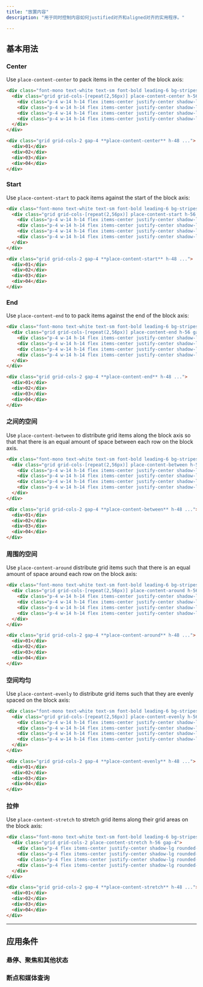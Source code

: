 ```yaml
---
title: "放置内容"
description: "用于同时控制内容如何justified对齐和aligned对齐的实用程序。"

---
```




## 基本用法

### Center

Use `place-content-center` to pack items in the center of the block axis:

```html {{ example: true }}
<div class="font-mono text-white text-sm font-bold leading-6 bg-stripes-sky rounded-lg">
  <div class="grid grid-cols-[repeat(2,56px)] place-content-center h-56 gap-4">
    <div class="p-4 w-14 h-14 flex items-center justify-center shadow-lg rounded-lg bg-sky-500">01</div>
    <div class="p-4 w-14 h-14 flex items-center justify-center shadow-lg rounded-lg bg-sky-500">02</div>
    <div class="p-4 w-14 h-14 flex items-center justify-center shadow-lg rounded-lg bg-sky-500">03</div>
    <div class="p-4 w-14 h-14 flex items-center justify-center shadow-lg rounded-lg bg-sky-500">04</div>
  </div>
</div>
```

```html
<div class="grid grid-cols-2 gap-4 **place-content-center** h-48 ...">
  <div>01</div>
  <div>02</div>
  <div>03</div>
  <div>04</div>
</div>
```

### Start

Use `place-content-start` to pack items against the start of the block axis:

```html {{ example: true }}
<div class="font-mono text-white text-sm font-bold leading-6 bg-stripes-fuchsia rounded-lg">
  <div class="grid grid-cols-[repeat(2,56px)] place-content-start h-56 gap-4">
    <div class="p-4 w-14 h-14 flex items-center justify-center shadow-lg rounded-lg bg-fuchsia-500">01</div>
    <div class="p-4 w-14 h-14 flex items-center justify-center shadow-lg rounded-lg bg-fuchsia-500">02</div>
    <div class="p-4 w-14 h-14 flex items-center justify-center shadow-lg rounded-lg bg-fuchsia-500">03</div>
    <div class="p-4 w-14 h-14 flex items-center justify-center shadow-lg rounded-lg bg-fuchsia-500">04</div>
  </div>
</div>
```

```html
<div class="grid grid-cols-2 gap-4 **place-content-start** h-48 ...">
  <div>01</div>
  <div>02</div>
  <div>03</div>
  <div>04</div>
</div>
```

### End

Use `place-content-end` to to pack items against the end of the block axis:

```html {{ example: true }}
<div class="font-mono text-white text-sm font-bold leading-6 bg-stripes-indigo rounded-lg">
  <div class="grid grid-cols-[repeat(2,56px)] place-content-end h-56 gap-4">
    <div class="p-4 w-14 h-14 flex items-center justify-center shadow-lg rounded-lg bg-indigo-500">01</div>
    <div class="p-4 w-14 h-14 flex items-center justify-center shadow-lg rounded-lg bg-indigo-500">02</div>
    <div class="p-4 w-14 h-14 flex items-center justify-center shadow-lg rounded-lg bg-indigo-500">03</div>
    <div class="p-4 w-14 h-14 flex items-center justify-center shadow-lg rounded-lg bg-indigo-500">04</div>
  </div>
</div>
```

```html
<div class="grid grid-cols-2 gap-4 **place-content-end** h-48 ...">
  <div>01</div>
  <div>02</div>
  <div>03</div>
  <div>04</div>
</div>
```

### 之间的空间

Use `place-content-between` to distribute grid items along the block axis so that that there is an equal amount of space between each row on the block axis.

```html {{ example: true }}
<div class="font-mono text-white text-sm font-bold leading-6 bg-stripes-purple rounded-lg">
  <div class="grid grid-cols-[repeat(2,56px)] place-content-between h-56 gap-4">
    <div class="p-4 w-14 h-14 flex items-center justify-center shadow-lg rounded-lg bg-purple-500">01</div>
    <div class="p-4 w-14 h-14 flex items-center justify-center shadow-lg rounded-lg bg-purple-500">02</div>
    <div class="p-4 w-14 h-14 flex items-center justify-center shadow-lg rounded-lg bg-purple-500">03</div>
    <div class="p-4 w-14 h-14 flex items-center justify-center shadow-lg rounded-lg bg-purple-500">04</div>
  </div>
</div>
```

```html
<div class="grid grid-cols-2 gap-4 **place-content-between** h-48 ...">
  <div>01</div>
  <div>02</div>
  <div>03</div>
  <div>04</div>
</div>
```

### 周围的空间

Use `place-content-around` distribute grid items such that there is an equal amount of space around each row on the block axis:

```html {{ example: true }}
<div class="font-mono text-white text-sm font-bold leading-6 bg-stripes-cyan rounded-lg">
  <div class="grid grid-cols-[repeat(2,56px)] place-content-around h-56 gap-x-4">
    <div class="p-4 w-14 h-14 flex items-center justify-center shadow-lg rounded-lg bg-cyan-500">01</div>
    <div class="p-4 w-14 h-14 flex items-center justify-center shadow-lg rounded-lg bg-cyan-500">02</div>
    <div class="p-4 w-14 h-14 flex items-center justify-center shadow-lg rounded-lg bg-cyan-500">03</div>
    <div class="p-4 w-14 h-14 flex items-center justify-center shadow-lg rounded-lg bg-cyan-500">04</div>
  </div>
</div>
```

```html
<div class="grid grid-cols-2 gap-4 **place-content-around** h-48 ...">
  <div>01</div>
  <div>02</div>
  <div>03</div>
  <div>04</div>
</div>
```

### 空间均匀

Use `place-content-evenly` to distribute grid items such that they are evenly spaced on the block axis:

```html {{ example: true }}
<div class="font-mono text-white text-sm font-bold leading-6 bg-stripes-violet rounded-lg">
  <div class="grid grid-cols-[repeat(2,56px)] place-content-evenly h-56">
    <div class="p-4 w-14 h-14 flex items-center justify-center shadow-lg rounded-lg bg-violet-500">01</div>
    <div class="p-4 w-14 h-14 flex items-center justify-center shadow-lg rounded-lg bg-violet-500">02</div>
    <div class="p-4 w-14 h-14 flex items-center justify-center shadow-lg rounded-lg bg-violet-500">03</div>
    <div class="p-4 w-14 h-14 flex items-center justify-center shadow-lg rounded-lg bg-violet-500">04</div>
  </div>
</div>
```

```html
<div class="grid grid-cols-2 gap-4 **place-content-evenly** h-48 ...">
  <div>01</div>
  <div>02</div>
  <div>03</div>
  <div>04</div>
</div>
```

### 拉伸

Use `place-content-stretch` to stretch grid items along their grid areas on the block axis:

```html {{ example: true }}
<div class="font-mono text-white text-sm font-bold leading-6 bg-stripes-pink rounded-lg">
  <div class="grid grid-cols-2 place-content-stretch h-56 gap-4">
    <div class="p-4 flex items-center justify-center shadow-lg rounded-lg bg-pink-500">01</div>
    <div class="p-4 flex items-center justify-center shadow-lg rounded-lg bg-pink-500">02</div>
    <div class="p-4 flex items-center justify-center shadow-lg rounded-lg bg-pink-500">03</div>
    <div class="p-4 flex items-center justify-center shadow-lg rounded-lg bg-pink-500">04</div>
  </div>
</div>
```

```html
<div class="grid grid-cols-2 gap-4 **place-content-stretch** h-48 ...">
  <div>01</div>
  <div>02</div>
  <div>03</div>
  <div>04</div>
</div>
```

---

## <Heading ignore>应用条件</Heading>

### <Heading ignore>悬停、聚焦和其他状态</Heading>

<HoverFocusAndOtherStates defaultClass="grid place-content-start" featuredClass="place-content-center" />

### <Heading ignore>断点和媒体查询</Heading>

<BreakpointsAndMediaQueries defaultClass="grid place-content-start" featuredClass="place-content-center" />

